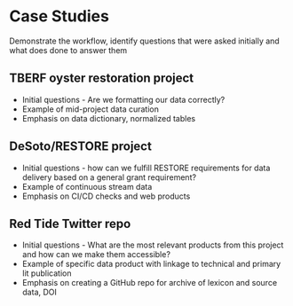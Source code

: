 # Case Studies {#cases}

Demonstrate the workflow, identify questions that were asked initially and what does done to answer them

## TBERF oyster restoration project

* Initial questions - Are we formatting our data correctly? 
* Example of mid-project data curation
* Emphasis on data dictionary, normalized tables

## DeSoto/RESTORE project

* Initial questions - how can we fulfill RESTORE requirements for data delivery based on a general grant requirement?
* Example of continuous stream data
* Emphasis on CI/CD checks and web products

## Red Tide Twitter repo

* Initial questions - What are the most relevant products from this project and how can we make them accessible?
* Example of specific data product with linkage to technical and primary lit publication
* Emphasis on creating a GitHub repo for archive of lexicon and source data, DOI
